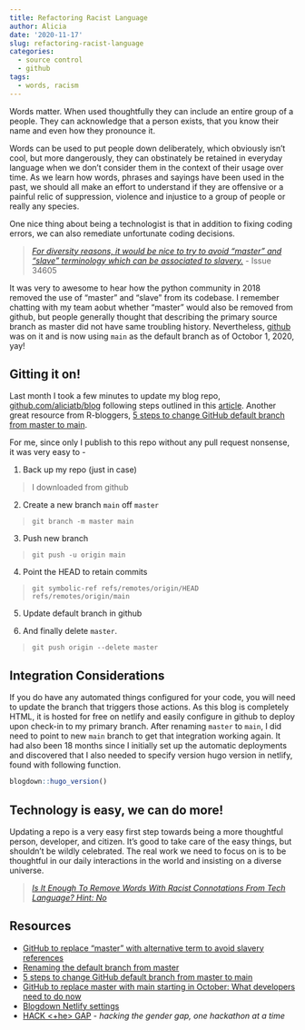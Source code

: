 ```yaml
---
title: Refactoring Racist Language
author: Alicia
date: '2020-11-17'
slug: refactoring-racist-language
categories:
  - source control
  - github
tags:
  - words, racism
---
```


Words matter. When used thoughtfully they can include an entire group of a people. They can acknowledge that a person exists, that you know their name and even how they pronounce it. 

Words can be used to put people down deliberately, which obviously isn't cool, but more dangerously, they can obstinately be retained in everyday language when we don't consider them in the context of their usage over time. As we learn how words, phrases and sayings have been used in the past, we should all make an effort to understand if they are offensive or a painful relic of suppression, violence and injustice to a group of people or really any species.

One nice thing about being a technologist is that in addition to fixing coding errors, we can also remediate unfortunate coding decisions.

>_[For diversity reasons, it would be nice to try to avoid "master" and "slave" terminology which can be associated to slavery.](https://bugs.python.org/issue34605)_ - Issue 34605

It was very to awesome to hear how the python community in 2018 removed the use of "master" and "slave" from its codebase. I remember chatting with my team aobut whether "master" would also be removed from github, but people generally thought that describing the primary source branch as master did not have same troubling history. Nevertheless, [github](https://github.com/github/renaming#renaming-the-default-branch-from-master) was on it and is now using `main` as the default branch as of Octobor 1, 2020, yay!

## Gitting it on!

Last month I took a few minutes to update my blog repo, [github.com/aliciatb/blog](https://github.com/aliciatb/blog) following steps outlined in this [article](https://www.techrepublic.com/article/github-to-replace-master-with-main-starting-in-october-what-developers-need-to-know/). Another great resource from R-bloggers, [5 steps to change GitHub default branch from master to main](https://www.r-bloggers.com/2020/07/5-steps-to-change-github-default-branch-from-master-to-main/).

For me, since only I publish to this repo without any pull request nonsense, it was very easy to -

1. Back up my repo (just in case)

> I downloaded from github

2. Create a new branch `main` off `master`

> `git branch -m master main`

3. Push new branch

> `git push -u origin main`

4. Point the HEAD to retain commits

> `git symbolic-ref refs/remotes/origin/HEAD refs/remotes/origin/main`

5. Update default branch in github

6. And finally delete `master`.

> `git push origin --delete master`

## Integration Considerations

If you do have any automated things configured for your code, you will need to update the branch that triggers those actions. As this blog is completely HTML, it is hosted for free on netlify and easily configure in github to deploy upon check-in to my primary branch. After renaming `master` to `main`, I did need to point to new `main` branch to get that integration working again. It had also been 18 months since I initially set up the automatic deployments and discovered that I also needed to specify version hugo version in netlify, found with following function.

```r
blogdown::hugo_version()
```

## Technology is easy, we can do more!

Updating a repo is a very easy first step towards being a more thoughtful person, developer, and citizen. It's good to take care of the easy things, but shouldn't be wildly celebrated. The real work we need to focus on is to be thoughtful in our daily interactions in the world and insisting on a diverse universe.

>_[Is It Enough To Remove Words With Racist Connotations From Tech Language? Hint: No](https://www.npr.org/2020/07/09/889502179/is-it-enough-to-remove-words-with-racist-connotations-from-tech-language-hint-no)_

## Resources

* [GitHub to replace "master" with alternative term to avoid slavery references](https://www.zdnet.com/article/github-to-replace-master-with-alternative-term-to-avoid-slavery-references/)
* [Renaming the default branch from master](https://github.com/github/renaming#renaming-the-default-branch-from-master)
* [5 steps to change GitHub default branch from master to main](https://www.r-bloggers.com/2020/07/5-steps-to-change-github-default-branch-from-master-to-main/)
* [GitHub to replace master with main starting in October: What developers need to do now](https://www.techrepublic.com/article/github-to-replace-master-with-main-starting-in-october-what-developers-need-to-know/)
* [Blogdown Netlify settings](https://bookdown.org/yihui/blogdown/netlify.html#fig:netlify-settings)
* [HACK <+he> GAP	](https://www.hackthegap.com/) - _hacking the gender gap, one hackathon at a time_
